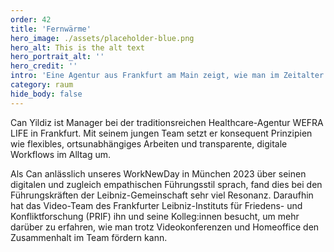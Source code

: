 ---
order: 42
title: 'Fernwärme'
hero_image: ./assets/placeholder-blue.png
hero_alt: This is the alt text
hero_portrait_alt: ''
hero_credit: ''
intro: 'Eine Agentur aus Frankfurt am Main zeigt, wie man im Zeitalter digitaler Distanz so etwas wie persönliche Nähe herstellen kann.'
category: raum
hide_body: false
---

<Vimeo url="https://vimeo.com/904393571/e91f831560" width={1280} height={720} />

Can Yildiz ist Manager bei der traditionsreichen Healthcare-Agentur WEFRA LIFE in Frankfurt. Mit seinem jungen Team setzt er konsequent Prinzipien wie flexibles, ortsunabhängiges Arbeiten und transparente, digitale Workflows im Alltag um.

Als Can anlässlich unseres WorkNewDay in München 2023 über seinen digitalen und zugleich empathischen Führungsstil sprach, fand dies bei den Führungskräften der Leibniz-Gemeinschaft sehr viel Resonanz. Daraufhin hat das Video-Team des Frankfurter Leibniz-Instituts für Friedens- und Konfliktforschung (PRIF) ihn und seine Kolleg:innen besucht, um mehr darüber zu erfahren, wie man trotz Videokonferenzen und Homeoffice den Zusammenhalt im Team fördern kann.
